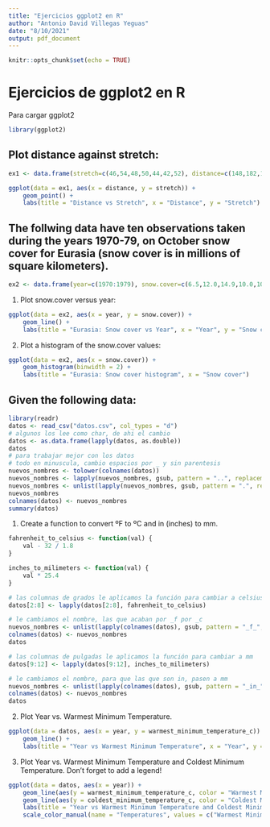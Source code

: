 ```yaml
---
title: "Ejercicios ggplot2 en R"
author: "Antonio David Villegas Yeguas"
date: "8/10/2021"
output: pdf_document
---
```


```r
knitr::opts_chunk$set(echo = TRUE)
```

# Ejercicios de ggplot2 en R

Para cargar ggplot2

```r
library(ggplot2)
```

## Plot distance against stretch:

```r
ex1 <- data.frame(stretch=c(46,54,48,50,44,42,52), distance=c(148,182,173,166,109,141,166))

ggplot(data = ex1, aes(x = distance, y = stretch)) + 
	geom_point() +
	labs(title = "Distance vs Stretch", x = "Distance", y = "Stretch")

```


## The follwing data have ten observations taken during the years 1970-79, on October snow cover for Eurasia (snow cover is in millions of square kilometers).

```r
ex2 <- data.frame(year=c(1970:1979), snow.cover=c(6.5,12.0,14.9,10.0,10.7,7.9,21.9,12.5,14.5,9.2))
```

1. Plot snow.cover versus year:

```r
ggplot(data = ex2, aes(x = year, y = snow.cover)) + 
	geom_line() +
	labs(title = "Eurasia: Snow cover vs Year", x = "Year", y = "Snow cover (millions of square km)")

```

2. Plot a histogram of the snow.cover values:

```r
ggplot(data = ex2, aes(x = snow.cover)) + 
	geom_histogram(binwidth = 2) +
	labs(title = "Eurasia: Snow cover histogram", x = "Snow cover")

```






## Given the following data:

```r
library(readr)
datos <- read_csv("datos.csv", col_types = "d")
# algunos los lee como char, de ahi el cambio
datos <- as.data.frame(lapply(datos, as.double))
datos
# para trabajar mejor con los datos
# todo en minuscula, cambio espacios por _ y sin parentesis
nuevos_nombres <- tolower(colnames(datos))
nuevos_nombres <- lapply(nuevos_nombres, gsub, pattern = "..", replacement = "_", fixed = TRUE)
nuevos_nombres <- unlist(lapply(nuevos_nombres, gsub, pattern = ".", replacement = "_", fixed = TRUE))
nuevos_nombres
colnames(datos) <- nuevos_nombres
summary(datos)
```


1. Create a function to convert ºF to ºC and in (inches) to mm.

```r
fahrenheit_to_celsius <- function(val) {
	val - 32 / 1.8
}

inches_to_milimeters <- function(val) {
	val * 25.4
}

# las columnas de grados le aplicamos la función para cambiar a celsius
datos[2:8] <- lapply(datos[2:8], fahrenheit_to_celsius)

# le cambiamos el nombre, las que acaban por _f por _c
nuevos_nombres <- unlist(lapply(colnames(datos), gsub, pattern = "_f_", replacement = "_c", fixed = TRUE))
colnames(datos) <- nuevos_nombres
datos

# las columnas de pulgadas le aplicamos la función para cambiar a mm
datos[9:12] <- lapply(datos[9:12], inches_to_milimeters)

# le cambiamos el nombre, para que las que son in, pasen a mm
nuevos_nombres <- unlist(lapply(colnames(datos), gsub, pattern = "_in_", replacement = "_mm", fixed = TRUE))
colnames(datos) <- nuevos_nombres
datos


```


2. Plot Year vs. Warmest Minimum Temperature.

```r

ggplot(data = datos, aes(x = year, y = warmest_minimum_temperature_c)) + 
	geom_line() +
	labs(title = "Year vs Warmest Minimum Temperature", x = "Year", y = "Warmest Minimum Temperature (Celsius)")

```

3. Plot Year vs. Warmest Minimum Temperature and Coldest Minimum Temperature. Don’t forget to add a legend!


```r
ggplot(data = datos, aes(x = year)) + 
	geom_line(aes(y = warmest_minimum_temperature_c, color = "Warmest Minimum")) +
	geom_line(aes(y = coldest_minimum_temperature_c, color = "Coldest Minimum")) +
	labs(title = "Year vs Warmest Minimum Temperature and Coldest Minimum Temperature", x = "Year", y = "Temperature (Celsius)") +
	scale_color_manual(name = "Temperatures", values = c("Warmest Minimum" = "red", "Coldest Minimum" = "blue"))

```



